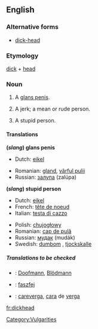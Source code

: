 ==English==

===Alternative forms===
*[[dick-head]] <!--but "dick head" is wrong-->

===Etymology===
[[dick]] + [[head]]

===Noun===
{{en-noun}}

# {{cattag|coarse slang}} A [[glans penis]].
# {{cattag|derogatory|coarse slang}} A jerk; a mean or rude person.
# {{cattag|derogatory|coarse slang}} A stupid person.

====Translations====
'''(''slang'') glans penis'''
{{top}}
*Dutch: [[eikel]] {{m}}
{{mid}}
*Romanian: [[gland]], [[vârful pulii]]
*Russian: [[залупа]] (zalúpa) {{f}}
{{bottom}}

'''(''slang'') stupid person'''
{{top}}
*Dutch: [[eikel]] {{m}}
*French: [[tête de noeud]] {{f}}
*Italian: [[testa di cazzo]] {{f}}<!--this is an idiomatic translation, even though it appears to be a verbatim one - Paul G, 2006-03-30-->
{{mid}}
*Polish: [[chujogłowy]]
*Romanian: [[cap de pulă]]
*Russian: [[мудак]] (mudák) {{m}}
*Swedish: [[dumbom]] {{c}}, [[tjockskalle]] {{c}}
{{bottom}}

=====Translations to be checked=====
<!--Remove this section once all of the translations below have been moved into the tables above.-->
{{checktrans}}
*{{ttbc|German}}: [[Doofmann]], [[Blödmann]]
*{{ttbc|Hungarian}}: [[faszfej]]
*{{ttbc|Spanish}}: [[careverga]], [[cara]] de [[verga]]

[[Category:Vulgarities]]

[[fr:dickhead]]